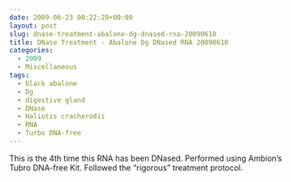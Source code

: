 ```yaml
---
date: 2009-06-23 00:22:29+00:00
layout: post
slug: dnase-treatment-abalone-dg-dnased-rna-20090610
title: DNase Treatment - Abalone Dg DNased RNA 20090610
categories:
  - 2009
  - Miscellaneous
tags:
  - black abalone
  - Dg
  - digestive gland
  - DNase
  - Haliotis cracherodii
  - RNA
  - Turbo DNA-free
---
```


This is the 4th time this RNA has been DNased. Performed using Ambion's Tubro DNA-free Kit. Followed the "rigorous" treatment protocol.
